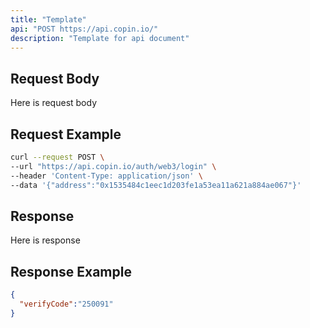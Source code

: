 ```yaml
---
title: "Template"
api: "POST https://api.copin.io/"
description: "Template for api document"
---
```


## Request Body
Here is request body

## Request Example

```bash
curl --request POST \
--url "https://api.copin.io/auth/web3/login" \
--header 'Content-Type: application/json' \
--data '{"address":"0x1535484c1eec1d203fe1a53ea11a621a884ae067"}'
```
## Response
Here is response

## Response Example

```json
{
  "verifyCode":"250091"
}
```
